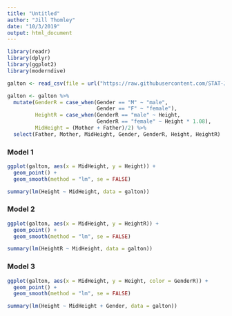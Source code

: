 ```yaml
---
title: "Untitled"
author: "Jill Thomley"
date: "10/3/2019"
output: html_document
---
```


```r
library(readr)
library(dplyr)
library(ggplot2)
library(moderndive)

galton <- read_csv(file = url("https://raw.githubusercontent.com/STAT-JET-ASU/Datasets/master/Instructor/galtonheightdata.csv"))

galton <- galton %>% 
  mutate(GenderR = case_when(Gender == "M" ~ "male",
                             Gender == "F" ~ "female"),
         HeightR = case_when(GenderR == "male" ~ Height,
                             GenderR == "female" ~ Height * 1.08),
         MidHeight = (Mother + Father)/2) %>% 
  select(Father, Mother, MidHeight, Gender, GenderR, Height, HeightR)

```

### Model 1

```r
ggplot(galton, aes(x = MidHeight, y = Height)) +
  geom_point() +
  geom_smooth(method = "lm", se = FALSE)

summary(lm(Height ~ MidHeight, data = galton))
```

### Model 2

```r
ggplot(galton, aes(x = MidHeight, y = HeightR)) +
  geom_point() +
  geom_smooth(method = "lm", se = FALSE)

summary(lm(HeightR ~ MidHeight, data = galton))
```

### Model 3

```r
ggplot(galton, aes(x = MidHeight, y = Height, color = GenderR)) +
  geom_point() +
  geom_smooth(method = "lm", se = FALSE)

summary(lm(Height ~ MidHeight + Gender, data = galton))
```

